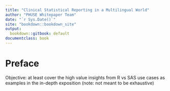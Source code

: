 ```yaml
---
title: "Clinical Statistical Reporting in a Multilingual World"
author: "PHUSE Whitepaper Team"
date: "`r Sys.Date()`"
site: "bookdown::bookdown_site"
output:
  bookdown::gitbook: default
documentclass: book
---
```


# Preface {-}

Objective: at least cover the high value insights from R vs SAS use cases as examples in the in-depth exposition (note: not meant to be exhaustive)
